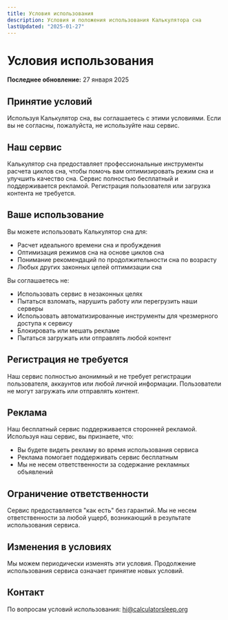 ```yaml
---
title: Условия использования
description: Условия и положения использования Калькулятора сна
lastUpdated: "2025-01-27"
---
```


# Условия использования

**Последнее обновление:** 27 января 2025

## Принятие условий

Используя Калькулятор сна, вы соглашаетесь с этими условиями. Если вы не согласны, пожалуйста, не используйте наш сервис.

## Наш сервис

Калькулятор сна предоставляет профессиональные инструменты расчета циклов сна, чтобы помочь вам оптимизировать режим сна и улучшить качество сна. Сервис полностью бесплатный и поддерживается рекламой. Регистрация пользователя или загрузка контента не требуется.

## Ваше использование

Вы можете использовать Калькулятор сна для:

- Расчет идеального времени сна и пробуждения
- Оптимизация режимов сна на основе циклов сна
- Понимание рекомендаций по продолжительности сна по возрасту
- Любых других законных целей оптимизации сна

Вы соглашаетесь не:

- Использовать сервис в незаконных целях
- Пытаться взломать, нарушить работу или перегрузить наши серверы
- Использовать автоматизированные инструменты для чрезмерного доступа к сервису
- Блокировать или мешать рекламе
- Пытаться загружать или отправлять любой контент

## Регистрация не требуется

Наш сервис полностью анонимный и не требует регистрации пользователя, аккаунтов или любой личной информации. Пользователи не могут загружать или отправлять контент.

## Реклама

Наш бесплатный сервис поддерживается сторонней рекламой. Используя наш сервис, вы признаете, что:

- Вы будете видеть рекламу во время использования сервиса
- Реклама помогает поддерживать сервис бесплатным
- Мы не несем ответственности за содержание рекламных объявлений

## Ограничение ответственности

Сервис предоставляется "как есть" без гарантий. Мы не несем ответственности за любой ущерб, возникающий в результате использования сервиса.

## Изменения в условиях

Мы можем периодически изменять эти условия. Продолжение использования сервиса означает принятие новых условий.

## Контакт

По вопросам условий использования: hi@calculatorsleep.org

